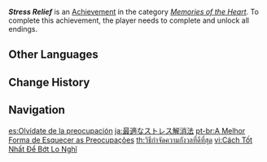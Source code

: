{{Achievement Infobox
|id           = 84110
|order id     = 6400
|category     = Memories of the Heart
|description  = Complete "[[Knightly Exam Prep]]" and unlock all endings.
|requirements = 
|primogems    = 20
|tracking     = 
|quest        = Knightly Exam Prep
|topic        = 
}}
'''''Stress Relief''''' is an [[Achievement]] in the category ''[[Memories of the Heart]]''. To complete this achievement, the player needs to complete {{Quest|Knightly Exam Prep}} and unlock all endings.
<!--
==Trivia==

==Video Guides==
{{EVT
|video1   = 
|caption1 = 
}}
-->
==Other Languages==
{{Other Languages
|en      = Stress Relief
|zhs     = 消除焦虑的最好办法
|zhs_rm  = Xiāochú Jiāolǜ de Zuìhǎo Bànfǎ
|zht     = 消除焦慮的最好辦法
|zht_rm  = Xiāochú Jiāolǜ de Zuìhǎo Bànfǎ
|zh_tl   = The Best Stress Relief Method
|ja      = 最適なストレス解消法
|ja_rm   = Saiteki-na Sutoresu Kaishou Hou
|ja_tl   = The Best Stress Relief Method
|ko      = 최고의 스트레스 해소법
|ko_rm   = Choego-ui Seuteureseu Haesobeop
|ko_tl   = Best Solution to Stress
|es      = Olvídate de la preocupación
|es_tl   = Forget About Worry
|fr      = On se détend
|fr_tl   = Let's Relax
|ru      = Избавление от беспокойства
|ru_tl   = Anxiety Relief
|th      = วิธีกำจัดความกังวลที่ดีที่สุด
|th_rm   = 
|th_tl   = 
|vi      = Cách Tốt Nhất Để Bớt Lo Nghĩ
|vi_tl   = 
|de      = Stressabbau
|de_tl   = Stress Relief
|id      = Melepas Kekhawatiran
|id_tl   = Releasing Worries
|pt      = A Melhor Forma de Esquecer as Preocupações
|pt_tl   = 
|tr      = Stres Atma
|tr_tl   = Stress Relief
|it      = Alleviare lo stress
|it_tl   = 
}}

==Change History==
{{Change History|1.5}}
<!--
==References==
{{Reflist}}
-->
==Navigation==
{{Achievement Navbox|Memories of the Heart}}

[[es:Olvídate de la preocupación]]
[[ja:最適なストレス解消法]]
[[pt-br:A Melhor Forma de Esquecer as Preocupações]]
[[th:วิธีกำจัดความกังวลที่ดีที่สุด]]
[[vi:Cách Tốt Nhất Để Bớt Lo Nghĩ]]